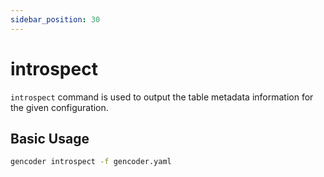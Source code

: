 ```yaml
---
sidebar_position: 30
---
```


# introspect

`introspect` command is used to output the table metadata information for the given configuration.

## Basic Usage

```bash
gencoder introspect -f gencoder.yaml
```
